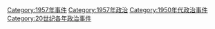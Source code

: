 [[Category:1957年事件|Category:1957年事件]]
[[Category:1957年政治|Category:1957年政治]]
[[Category:1950年代政治事件|Category:1950年代政治事件]]
[[Category:20世纪各年政治事件|Category:20世纪各年政治事件]]